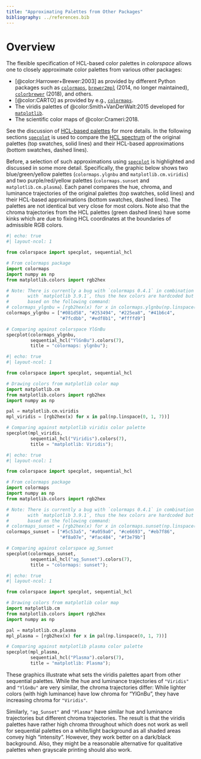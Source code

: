 ```yaml
---
title: "Approximating Palettes from Other Packages"
bibliography: ../references.bib
---
```



# Overview

The flexible specification of HCL-based color palettes in _colorspace_ allows one
to closely approximate color palettes from various other packages:

* [@color:Harrower+Brewer:2003] as provided by different Python packages such as
    [`colormaps`](https://pypi.org/project/colormaps/),
    [`brewer2mpl`](https://pypi.org/project/brewer2mpl/)
      (2014, no longer maintained),
    [`colorbrewer`](https://pypi.org/project/colorbrewer/) (2018),
    and others.
* [@color:CARTO] as provided by e.g., 
    [`colormaps`](https://pypi.org/project/colormaps/).
* The viridis palettes of @color:Smith+VanDerWalt:2015 developed for
    [`matplotlib`](https://matplotlib.org/).
* The scientific color maps of @color:Crameri:2018.

See the discussion of [HCL-based palettes](/articles/hcl_palettes.qmd) for more
details. In the following sections [`specplot`](/man/colorspace.specplot.specplot.qmd)
is used to compare the
[HCL spectrum](/articles/palette_visualization.html#hcl-and-rgb-spectrum)
of the original palettes (top swatches, solid lines) and their
HCL-based approximations (bottom swatches, dashed lines).

Before, a selection of such approximations using
[`specplot`](/man/colorspace.specplot.specplot.qmd) is highlighted and
discussed in some more detail.
Specifically, the graphic below shows two blue/green/yellow palettes
(`colormaps.ylgnbu` and `matplotlib.cm.viridis`) and two
purple/red/yellow palettes (`colormaps.sunset` and `matplotlib.cm.plasma`).
Each panel compares the hue, chroma, and luminance
trajectories of the original palettes (top swatches, solid lines) and their
HCL-based approximations (bottom swatches, dashed lines). The palettes are not
identical but very close for most colors. Note also that the chroma
trajectories from the HCL palettes (green dashed lines) have some kinks which
are due to fixing HCL coordinates at the boundaries of admissible RGB colors.



```python
#| echo: true
#| layout-ncol: 1

from colorspace import specplot, sequential_hcl

# From colormaps package
import colormaps
import numpy as np
from matplotlib.colors import rgb2hex

# Note: There is currently a bug with `colormaps 0.4.1` in combination
#       with `matplotlib 3.9.1`, thus the hex colors are hardcoded but
#       based on the following command:
# colormaps_ylgnbu = [rgb2hex(x) for x in colormaps.ylgnbu(np.linspace(1, 0, 7))]
colormaps_ylgnbu = ["#081d58", "#253494", "#225ea8", "#41b6c4",
                    "#7fcdbb", "#edf8b1", "#ffffd9"]

# Comparing against colorspace YlGnBu
specplot(colormaps_ylgnbu,
         sequential_hcl("YlGnBu").colors(7),
         title = "colormaps: ylgnbu");
```

```python
#| echo: true
#| layout-ncol: 1

from colorspace import specplot, sequential_hcl

# Drawing colors from matplotlib color map
import matplotlib.cm
from matplotlib.colors import rgb2hex
import numpy as np

pal = matplotlib.cm.viridis
mpl_viridis = [rgb2hex(x) for x in pal(np.linspace(0, 1, 7))]

# Comparing against matplotlib viridis color palette
specplot(mpl_viridis,
         sequential_hcl("Viridis").colors(7),
         title = "matplotlib: Viridis");
```

```python
#| echo: true
#| layout-ncol: 1

from colorspace import specplot, sequential_hcl

# From colormaps package
import colormaps
import numpy as np
from matplotlib.colors import rgb2hex

# Note: There is currently a bug with `colormaps 0.4.1` in combination
#       with `matplotlib 3.9.1`, thus the hex colors are hardcoded but
#       based on the following command:
# colormaps_sunset = [rgb2hex(x) for x in colormaps.sunset(np.linspace(1, 0, 7))]
colormaps_sunset = ["#5c53a5", "#a059a0", "#ce6693", "#eb7f86",
                    "#f8a07e", "#fac484", "#f3e79b"]

# Comparing against colorspace ag_Sunset
specplot(colormaps_sunset,
         sequential_hcl("ag_Sunset").colors(7),
         title = "colormaps: sunset");
```

<!--
TODO(Reto): colormaps.sunset != ag_Sunset but lighter.
-->

```python
#| echo: true
#| layout-ncol: 1

from colorspace import specplot, sequential_hcl

# Drawing colors from matplotlib color map
import matplotlib.cm
from matplotlib.colors import rgb2hex
import numpy as np

pal = matplotlib.cm.plasma
mpl_plasma = [rgb2hex(x) for x in pal(np.linspace(0, 1, 7))]

# Comparing against matplotlib plasma color palette
specplot(mpl_plasma,
         sequential_hcl("Plasma").colors(7),
         title = "matplotlib: Plasma");
```
             

These graphics illustrate what sets the viridis palettes apart from other
sequential palettes. While the hue and luminance trajectories of `"Viridis"` and
`"YlGnBu"` are very similar, the chroma trajectories differ: While lighter colors
(with high luminance) have low chroma for "YlGnBu", they have increasing chroma
for `"Viridis"`.

Similarly, `"ag_Sunset"` and `"Plasma"` have similar hue and
luminance trajectories but different chroma trajectories. The result is that
the viridis palettes have rather high chroma throughout which does not work as
well for sequential palettes on a white/light background as all shaded areas
convey high "intensity". However, they work better on a dark/black background.
Also, they might be a reasonable alternative for qualitative palettes when
grayscale printing should also work.


<!--
TODO(Reto): R colorspace article shows some more details here; think about adding it in the future.
-->

